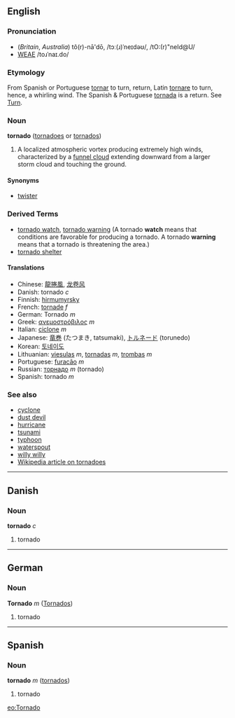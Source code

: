 ==English==
===Pronunciation===
*(''Britain'', ''Australia'') tô(r)-nā'dō, /tɔː(ɹ)ˈneɪdəʊ/, /tO:(r)"neId@U/
*[[WEAE]] /toɹˈnaɪ.do/

===Etymology===
From Spanish or Portuguese [[tornar]] to turn, return, Latin [[tornare]] to turn, hence, a whirling  wind. The Spanish & Portuguese [[tornada]] is a return.  See [[Turn]].

===Noun===
'''tornado''' ([[tornado]]es or [[tornado]]s)
# A localized atmospheric vortex producing extremely high winds, characterized by a [[funnel cloud]] extending downward from a larger storm cloud and touching the ground.

====Synonyms====
* [[twister]]

===Derived Terms===
* [[tornado watch]], [[tornado warning]] (A tornado '''watch''' means that conditions are favorable for producing a tornado.  A tornado '''warning''' means that a tornado is threatening the area.)
* [[tornado shelter]]

====Translations====
*Chinese: [[龍捲風]], [[龙卷风]]
*Danish: tornado ''c''
*Finnish: [[hirmumyrsky]]
*French: [[tornade]] ''f''
*German: Tornado ''m''
*Greek: [[ανεμοστρόβιλος]] ''m''
*Italian: [[ciclone]] ''m''
*Japanese: [[竜巻]] (たつまき, tatsumaki), [[トルネード]] (torunedo)
*Korean: [[토네이도]]
*Lithuanian: [[viesulas]] ''m'', [[tornadas]] ''m'', [[trombas]] ''m''
*Portuguese: [[furacão]] ''m''
*Russian: [[торнадо]] ''m'' (tornado)
*Spanish: tornado ''m''

===See also===
*[[cyclone]]
*[[dust devil]]
*[[hurricane]]
*[[tsunami]]
*[[typhoon]]
*[[waterspout]]
*[[willy willy]]
*[[w:en:tornado|Wikipedia article on tornadoes]]

----

==Danish==
===Noun===
'''tornado''' ''c''

# tornado

----

==German==
===Noun===
'''Tornado''' ''m'' ([[Tornados]])

# tornado

----

==Spanish==
===Noun===
'''tornado''' ''m'' ([[tornados]])

# tornado

[[eo:Tornado]]